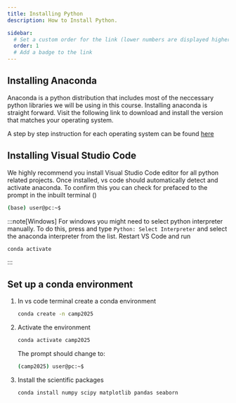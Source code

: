 ```yaml
---
title: Installing Python
description: How to Install Python.

sidebar:
  # Set a custom order for the link (lower numbers are displayed higher up)
  order: 1
  # Add a badge to the link
---
```



## Installing Anaconda
Anaconda is a python distribution that includes most of the neccessary python libraries we will be using in this course. Installing anaconda is straight forward. Visit the following link to download and install the version that matches your operating system.

<LinkCard
  title="Download Anaconda"
  description=" "
  href="https://www.anaconda.com/download/success"
/>

A step by step instruction for each operating system can be found [here](https://docs.anaconda.com/anaconda/install/)

## Installing Visual Studio Code
We highly recommend you install Visual Studio Code editor for all python related projects.
<LinkCard
  title="Download VS Code"
  description=" "
  href="https://code.visualstudio.com/"
/>
Once installed, vs code should automatically detect and activate anaconda. To confirm this you can check for <Badge text="(base)" variant="note" size="small" /> prefaced to the prompt in the inbuilt terminal  (<Badge text=" ctrl + `" variant="tip" size="small" />)

```bash
(base) user@pc:~$
```
:::note[Windows]
For windows you might need to select python interpreter manually. To do this, press <Badge text="ctrl + shift + p" variant="tip" size="small" /> and type `Python: Select Interpreter` and select the anaconda interpreter from the list. Restart VS Code and run
```bash
conda activate
```
:::

## Set up a conda environment

<Steps>

1. In vs code terminal create a conda environment

    ```bash
    conda create -n camp2025
    ```

2. Activate the environment
    ```bash
    conda activate camp2025
    ```
    The prompt should change to:
    ```bash
    (camp2025) user@pc:~$
    ```
3. Install the scientific packages
    ```bash
    conda install numpy scipy matplotlib pandas seaborn 
    ```

</Steps>











